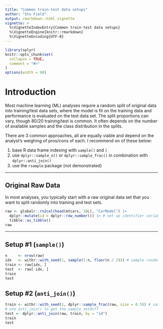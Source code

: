 ```yaml
---
title: "Common train-test data setups"
author: "Stu Field"
output: rmarkdown::html_vignette
vignette: >
  %\VignetteIndexEntry{Common train-test data setups}
  %\VignetteEngine{knitr::rmarkdown}
  %\VignetteEncoding{UTF-8}
---
```


```r
library(splyr)
knitr::opts_chunk$set(
  collapse = TRUE,
  comment = "#>"
)
options(width = 90)
```


# Introduction

Most machine learning (ML) analyses require a random split of original data
into training/test data sets, where the model is fit on the training data
and performance is evaluated on the test data set. The split proportions can
vary, though 80/20 training/test is common. It often depends on the number of
available samples and the class distribution in the splits.

There are 3 common approaches, all are equally viable and depend on the 
analyst's weighing of pros/cons of each. I recommend on of these below:

1. base R data frame indexing with `sample()` and `[`
1. use `dplyr::sample_n()` or `dplyr::sample_frac()` in
   combination with `dplyr::anti_join()`
1. use the `rsample` package (not demonstrated)

---------

## Original Raw Data

In most analyses, you typically start with a raw original data set that
you want to split randomly into training and test sets.

```r
raw <- globalr::rn2col(head(mtcars, 10L), "CarModel") |>
  dplyr::mutate(id = dplyr::row_number()) |> # set up identifier variable for the join
  tibble::as_tibble()
raw
```

---------

## Setup #1 (`sample()`)
```r
n     <- nrow(raw)
idx   <- withr::with_seed(1, sample(1:n, floor(n / 2))) # sample random 50% (n = 5)
train <- raw[idx, ]
test  <- raw[-idx, ]
train
test
```


## Setup #2 (`anti_join()`)
```r
train <- withr::with_seed(1, dplyr::sample_frac(raw, size = 0.5)) # sample random 50% (n = 5)
# use anti_join() to get the sample setdiff
test <- dplyr::anti_join(raw, train, by = "id")
train
test
```
